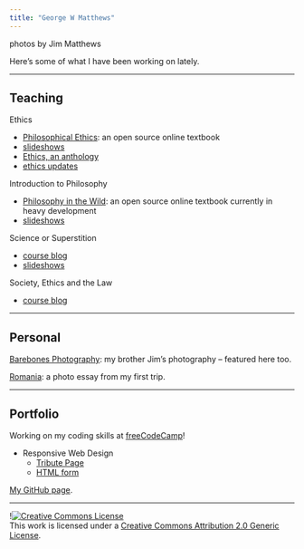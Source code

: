 ```yaml
---
title: "George W Matthews"
--- 
```



<script src="randomPhoto.js"></script>
<div class="photo-credit">photos by Jim Matthews</div>


Here's some of what I have been working on lately.

***

## Teaching 

Ethics

- [Philosophical Ethics](https://gwmatthews.github.io/ethics/): an open source online textbook
- [slideshows](ethics-slides.html)
- [Ethics, an anthology](https://press.rebus.community/intro-to-phil-ethics/){target="_blank"}
- [ethics updates](ethics-updates.html)

Introduction to Philosophy

- [Philosophy in the Wild](https://gwmatthews.github.io/philosophy-in-the-wild/): an open source online textbook currently in heavy development
- [slideshows](philosophy-slides.html)

Science or Superstition

- [course blog](http://www.6worlds.net/science-blog/){target="_blank"}
- [slideshows](science-slides.html)
<!-- - [text](https://gwmatthews.github.io/science-or-superstition) 
- [files](https://gwmatthews.github.io/science-or-superstition-course-files) -->

Society, Ethics and the Law

- [course blog](http://www.6worlds.net/society-ethics-law/){target="_blank"}

***

## Personal

[Barebones Photography](https://www.barebones-photography.com/): my brother Jim's photography -- featured here too.

[Romania](https://gwmatthews.github.io/resources/romania.pdf): a photo essay from my first trip.

***

## Portfolio

Working on my coding skills at [freeCodeCamp](https://www.freecodecamp.org){target="_blank"}!

- Responsive Web Design
  - [Tribute Page](https://gwmatthews.github.io/freeCodeCamp-challenges/responsive-web/01-tribute/index.html)
  - [HTML form](https://gwmatthews.github.io/freeCodeCamp-challenges/responsive-web/02-form/index.html) 
  
[My GitHub page](https://github.com/gwmatthews).
  
***

<footer>!<a rel="license" href="http://creativecommons.org/licenses/by/2.0/"><img alt="Creative Commons License" style="border-width:0" src="https://i.creativecommons.org/l/by/2.0/88x31.png" /></a><br />This work is licensed under a <a rel="license" href="http://creativecommons.org/licenses/by/2.0/">Creative Commons Attribution 2.0 Generic License</a>.</footer>
